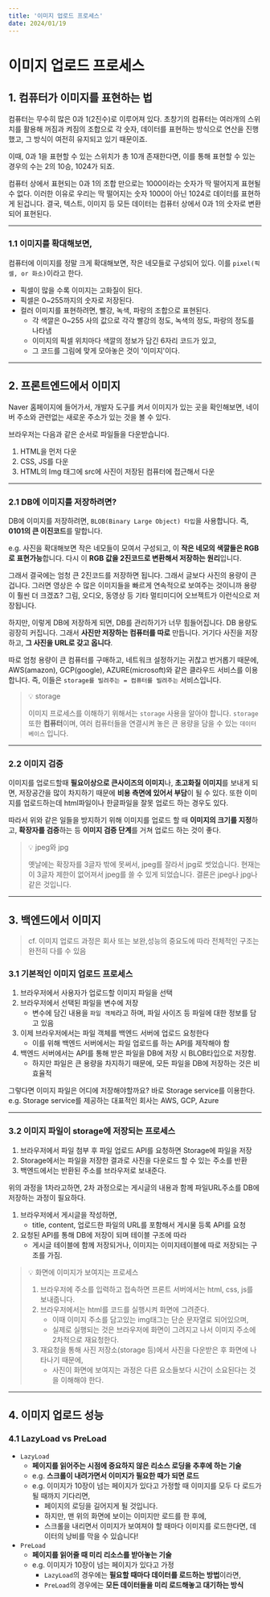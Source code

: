 ```yaml
---
title: '이미지 업로드 프로세스'
date: 2024/01/19
---
```


# 이미지 업로드 프로세스

## 1. 컴퓨터가 이미지를 표현하는 법

컴퓨터는 무수히 많은 0과 1(2진수)로 이루어져 있다.
초창기의 컴퓨터는 여러개의 스위치를 활용해 꺼짐과 켜짐의 조합으로
각 숫자, 데이터를 표현하는 방식으로 연산을 진행했고, 그 방식이 여전히 유지되고 있기 때문이죠.

이때, 0과 1을 표현할 수 있는 스위치가 총 10개 존재한다면,
이를 통해 표현할 수 있는 경우의 수는 2의 10승, 1024가 되죠.

컴퓨터 상에서 표현되는 0과 1의 조합 만으로는 1000이라는 숫자가 딱 떨어지게 표현될 수 없다.
이러한 이유로 우리는 딱 떨어지는 숫자 1000이 아닌 1024로 데이터를 표현하게 된겁니다.
결국, 텍스트, 이미지 등 모든 데이터는 컴퓨터 상에서 0과 1의 숫자로 변환되어 표현된다.

---

### 1.1 이미지를 확대해보면,

컴퓨터에 이미지를 정말 크게 확대해보면, 작은 네모들로 구성되어 있다.
이를 `pixel(픽셀, or 화소)`이라고 한다.

- 픽셀이 많을 수록 이미지는 고화질이 된다.
- 픽셀은 0~255까지의 숫자로 저장된다.
- 컬러 이미지를 표현하려면, 빨강, 녹색, 파랑의 조합으로 표현된다.
  - 각 색깔은 0~255 사의 값으로 각각 빨강의 정도, 녹색의 정도, 파랑의 정도를 나타냄
  - 이미지의 픽셀 위치마다 색깔의 정보가 담긴 6자리 코드가 있고,
  - 그 코드를 그림에 맞게 모아놓은 것이 '이미지'이다.

---

## 2. 프론트엔드에서 이미지

Naver 홈페이지에 들어가서, 개발자 도구를 켜서 이미지가 있는 곳을 확인해보면,
네이버 주소와 관련없는 새로운 주소가 있는 것을 볼 수 있다.

브라우저는 다음과 같은 순서로 파일들을 다운받습니다.

1. HTML을 먼저 다운
2. CSS, JS를 다운
3. HTML의 Img 태그에 src에 사진이 저장된 컴퓨터에 접근해서 다운

---

### 2.1 DB에 이미지를 저장하려면?

DB에 이미지를 저장하려면, `BLOB(Binary Large Object) 타입`을 사용합니다.
즉, **0101의 큰 이진코드**를 말합니다.

e.g. 사진을 확대해보면 작은 네모들이 모여서 구성되고, 이 **작은 네모의 색깔들은 RGB로 표현가능**합니다.
다시 이 **RGB 값을 2진코드로 변환해서 저장하는 원리**입니다.

그래서 결국에는 엄청 큰 2진코드를 저장하면 됩니다. 그래서 글보다 사진의 용량이 큰 겁니다.
그러면 영상은 수 많은 이미지들을 빠르게 연속적으로 보여주는 것이니까 용량이 훨씬 더 크겠죠?
그림, 오디오, 동영상 등 기타 멀티미디어 오브젝트가 이런식으로 저장됩니다.

하지만, 이렇게 DB에 저장하게 되면, DB를 관리하기가 너무 힘들어집니다. DB 용량도 굉장히 커집니다.
그래서 **사진만 저장하는 컴퓨터를 따로** 만듭니다. 거기다 사진을 저장하고, **그 사진을 URL로 갖고 옵니다**.

따로 엄청 용량이 큰 컴퓨터를 구매하고, 네트워크 설정하기는 귀찮고 번거롭기 때문에,
AWS(amazon), GCP(google), AZURE(microsoft)와 같은 클라우드 서비스를 이용합니다.
즉, 이들은 `storage를 빌려주는 = 컴퓨터를 빌려주는` 서비스입니다.

> 💡 storage
>
> 이미지 프로세스를 이해하기 위해서는 `storage` 사용을 알아야 합니다.
> `storage` 또한 **컴퓨터**이며, 여러 컴퓨터들을 연결시켜 놓은 큰 용량을 담을 수 있는 `데이터베이스` 입니다.

---

### 2.2 이미지 검증

이미지를 업로드할때 **필요이상으로 큰사이즈의 이미지**나, **초고화질 이미지**를 보내게 되면,
저장공간을 많이 차지하기 때문에 **비용 측면에 있어서 부담**이 될 수 있다.
또한 이미지를 업로드하는데 html파일이나 한글파일을 잘못 업로드 하는 경우도 있다.

따라서 위와 같은 일들을 방지하기 위해 이미지를 업로드 할 때 **이미지의 크기를 지정**하고,
**확장자를 검증**하는 등 **이미지 검증 단계**를 거쳐 업로드 하는 것이 좋다.

> 💡 jpeg와 jpg
>
> 옛날에는 확장자를 3글자 밖에 못써서, jpeg를 잘라서 jpg로 썻었습니다.
> 현재는 이 3글자 제한이 없어져서 jpeg를 쓸 수 있게 되었습니다. 결론은 jpeg나 jpg나 같은 것입니다.

---

## 3. 백엔드에서 이미지

> cf. 이미지 업로드 과정은 회사 또는 보완,성능의 중요도에 따라 전체적인 구조는 완전히 다를 수 있음

### 3.1 기본적인 이미지 업로드 프로세스

1. 브라우저에서 사용자가 업로드할 이미지 파일을 선택
2. 브라우저에서 선택된 파일을 변수에 저장
   - 변수에 담긴 내용을 `파일 객체`라고 하며, 파일 사이즈 등 파일에 대한 정보를 담고 있음
3. 이제 브라우저에서는 파일 객체를 백엔드 서버에 업로드 요청한다
   - 이를 위해 백엔드 서버에서는 파일 업로드를 하는 API를 제작해야 함
4. 백엔드 서버에서는 API를 통해 받은 파일을 DB에 저장 시 BLOB타입으로 저장함.
   - 하지만 파일은 큰 용량을 차지하기 때문에, 모든 파일을 DB에 저장하는 것은 비효율적

그렇다면 이미지 파일은 어디에 저장해야할까요? 바로 Storage service를 이용한다.
e.g. Storage service를 제공하는 대표적인 회사는 AWS, GCP, Azure

---

### 3.2 이미지 파일이 storage에 저장되는 프로세스

1. 브라우저에서 파일 첨부 후 파일 업로드 API를 요청하면 Storage에 파일을 저장
2. Storage에서는 파일을 저장한 결과로 사진을 다운로드 할 수 있는 주소를 반환
3. 백엔드에서는 반환된 주소를 브라우저로 보내준다.

위의 과정을 1차라고하면,
2차 과정으로는 게시글의 내용과 함께 파일URL주소를 DB에 저장하는 과정이 필요하다.

1. 브라우저에서 게시글을 작성하면,
   - title, content, 업로드한 파일의 URL를 포함해서 게시물 등록 API를 요청
2. 요청된 API를 통해 DB에 저장이 되며 테이블 구조에 따라
   - 게시글 테이블에 함께 저장되거나, 이미지는 이미지테이블에 따로 저장되는 구조를 가짐.

> 💡 화면에 이미지가 보여지는 프로세스
>
> 1. 브라우저에 주소를 입력하고 접속하면 프론트 서버에서는 html, css, js를 보내줍니다.
> 2. 브라우저에서는 html를 코드를 실행시켜 화면에 그려준다.
>    - 이때 이미지 주소를 담고있는 img태그는 단순 문자열로 되어있으며,
>    - 실제로 실행되는 것은 브라우저에 화면이 그려지고 나서 이미지 주소에 2차적으로 재요청한다.
> 3. 재요청을 통해 사진 저장소(storage 등)에서 사진을 다운받은 후 화면에 나타나기 때문에,
>    - 사진이 화면에 보여지는 과정은 다른 요소들보다 시간이 소요된다는 것을 이해해야 한다.

---

## 4. 이미지 업로드 성능

### 4.1 LazyLoad vs PreLoad

- `LazyLoad`
  - **페이지를 읽어주는 시점에 중요하지 않은 리소스 로딩을 추후에 하는 기술**
  - e.g. **스크롤이 내려가면서 이미지가 필요한 때가 되면 로드**
  - e.g. 이미지가 10장이 넘는 페이지가 있다고 가정할 때 이미지를 모두 다 로드가 될 때까지 기다리면,
    - 페이지의 로딩을 길어지게 될 것입니다.
    - 하지만, 맨 위의 화면에 보이는 이미지만 로드를 한 후에,
    - 스크롤을 내리면서 이미지가 보여져야 할 때마다 이미지를 로드한다면, 데이터의 낭비를 막을 수 있습니다!
- `PreLoad`
  - **페이지를 읽어줄 때 미리 리소스를 받아놓는 기술**
  - e.g. 이미지가 10장이 넘는 페이지가 있다고 가정
    - `LazyLoad`의 경우에는 **필요할 때마다 데이터를 로드하는 방법**이라면,
    - `PreLoad`의 경우에는 **모든 데이터들을 미리 로드해놓고 대기하는 방식**

